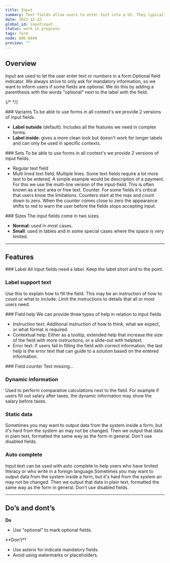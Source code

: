 ```yaml
---
title: Input
summary: Text fields allow users to enter text into a UI. They typically appear in forms and dialogs.
date: 2023-12-22
global_id: inputinput
status: work in progress
tags: form
node: 606-6849
preview: ""
---
```


## Overview

Input are used to let the user enter text or numbers in a form.Optional field indicator. We always strive to only ask for mandatory information, so we want to inform users if some fields are optional. We do this by adding a parenthesis with the words "optional" next to the label with the field.

{/* <Playground component="input" story-id="2" /> */}

<Row>
<Col>
### Variants
To be able to use forms in all context's we provide 2 versions of input fields.

- **Label outside** (default): Includes all the features we need in complex forms.
- **Label inside**: gives a more clean look but doesn't work for longer labels and can only be used in specific contexts.

</Col>
<Col></Col>
</Row>

<Row>
<Col><FigmaSVG node="606-10125" caption="Default, label outside."/></Col>
<Col><FigmaSVG node="606-10127" caption="Option number 2 used only in  specific contexts."/></Col>
</Row>


<Row>
<Col>
### Sets
To be able to use forms in all context's we provide 2 versions of input fields.

- Regular text field
- Multi lined text field, Multiple lines. Some text fields require a lot more text to be entered. A simple example would be description of a payment. For this we use the multi-line version of the input-field. This is often known as a text area or free text. Counter. For some fields it's critical that users know the limitations. Counters start at the max and count down to zero. When the counter comes close to zero the appearance shifts to red to warn the user before the fields stops accepting input.

</Col>
<Col>
</Col>
</Row>

<Row>
<Col><FigmaSVG node="606-10336" caption="Regular and search field."/></Col>
<Col><FigmaSVG node="606-10338" caption="Free text field."/></Col>
</Row>


<Row>
<Col>
### Sizes
The input fields come in two sizes.

- **Normal**: used in most cases.
- **Small**: used in tables and in some special cases where the space is very limited.

</Col>
<Col><FigmaSVG node="606-10448" caption="Normal and small"/></Col>
</Row>

<hr />

## Features

<Row>
<Col>
### Label
All input fields need a label. Keep the label short and to the point.
</Col>
<Col><FigmaSVG node="607-10627" /></Col>
</Row>
<Row>
<Col>

### Label support text

Use this to explain how to fill the field. This may be an instruction of how to count or what to include. Limit the instructions to details that all or most users need.

</Col>
<Col><FigmaSVG node="607-10706" caption="Label support text visible."/></Col>
</Row>

<Row>
<Col>
### Field help
We can provide three types of help in relation to input fields

- Instruction text: Additional instruction of how to think, what we expect, or what format is required.
- Contextual help: Either as a tooltip, extended help that increase the size of the field with more instructions, or a slide-out with helptext.
- Error text: If users fail in filling the field with correct information, the last help is the error text that can guide to a solution based on the entered information.

</Col>
<Col><FigmaSVG node="609-10726" caption="Field instruction visible."/></Col>
</Row>

<Row>
<Col>
### Field counter
Text missing...
</Col>
<Col><FigmaSVG node="609-10804" caption="Field counter"/></Col>
</Row>

<Row>
<Col>

### Dynamic information

Used to perform comparative calculations next to the field. For example if users fill out salary after taxes, the dynamic information may show the salary before taxes.

</Col>
<Col><FigmaSVG node="619-6291" caption="Example on dynamic information"/></Col>
</Row>

<Row>
<Col>

### Static data

Sometimes you may want to output data from the system inside a form, but it's hard from the system an may not be changed. Then we output that data in plain text, formatted the same way as the form in general. Don't use disabled fields.

</Col>
<Col><FigmaSVG node="619-6359" caption="Example on static data"/></Col>
</Row>

<Row>
<Col>

### Auto complete
Input text can be used with auto complete to help users who have limited literacy or who write in a foreign language.Sometimes you may want to output data from the system inside a form, but it's hard from the system an may not be changed. Then we output that data in plain text, formatted the same way as the form in general. Don't use disabled fields.

</Col>
<Col><FigmaSVG node="619-6406" caption="Example on autocomplete"/></Col>
</Row>

<hr />

## Do’s and dont’s

<Row>
<Col>

**Do**

- Use "optional" to mark optional fields.

</Col>
<Col>
**Don’t**

- Use asterix for indicate mandatory fields.
- Avoid using watermarks or placeholders. 

</Col>
</Row>

<Row>
    <Col>
        <Do>
            <FigmaSVG node="647-6126" />
        </Do>
    </Col>
    <Col>
        <Dont>
            <FigmaSVG node="647-6129" />
        </Dont>
    </Col>
</Row>
<Row>
    <Col>
    </Col>
    <Col>
        <Dont>
            <FigmaSVG node="619-6615" />
        </Dont>
    </Col>
</Row>